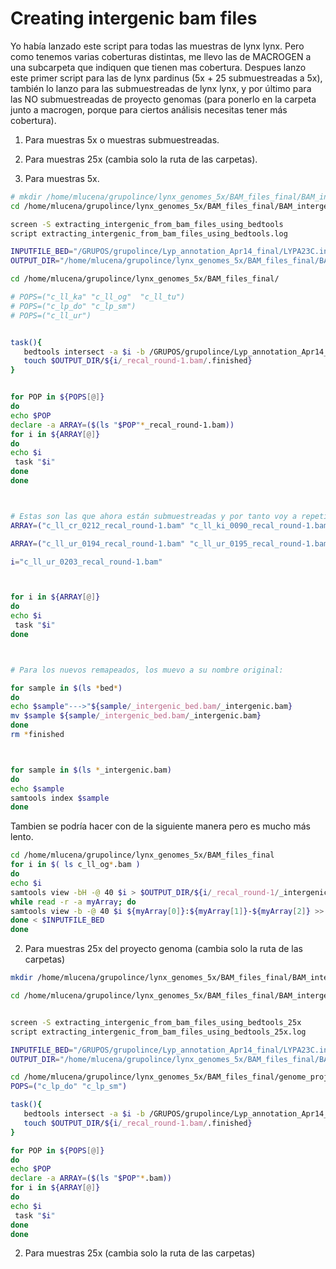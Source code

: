 


# Creating intergenic bam files

Yo había lanzado este script para todas las muestras de lynx lynx. Pero como tenemos varias coberturas distintas, me llevo las de MACROGEN a una subcarpeta que indiquen que tienen mas cobertura. Despues lanzo este primer script para las de lynx pardinus (5x + 25 submuestreadas a 5x), también lo lanzo para las submuestreadas de lynx lynx, y por último para las NO submuestreadas de proyecto genomas (para ponerlo en la carpeta junto a macrogen, porque para ciertos análisis necesitas tener más cobertura).

1. Para muestras 5x o muestras submuestreadas.
2. Para muestras 25x (cambia solo la ruta de las carpetas).

1. Para muestras 5x.
```bash

# mkdir /home/mlucena/grupolince/lynx_genomes_5x/BAM_files_final/BAM_intergenic
cd /home/mlucena/grupolince/lynx_genomes_5x/BAM_files_final/BAM_intergenic

screen -S extracting_intergenic_from_bam_files_using_bedtools
script extracting_intergenic_from_bam_files_using_bedtools.log

INPUTFILE_BED="/GRUPOS/grupolince/Lyp_annotation_Apr14_final/LYPA23C.intergenic.PLUS1000.bed"
OUTPUT_DIR="/home/mlucena/grupolince/lynx_genomes_5x/BAM_files_final/BAM_intergenic"

cd /home/mlucena/grupolince/lynx_genomes_5x/BAM_files_final/

# POPS=("c_ll_ka" "c_ll_og"  "c_ll_tu")  
# POPS=("c_lp_do" "c_lp_sm")
# POPS=("c_ll_ur")


task(){
   bedtools intersect -a $i -b /GRUPOS/grupolince/Lyp_annotation_Apr14_final/LYPA23C.intergenic.PLUS1000.bed -sorted -g /home/mlucena/grupolince/lynx_genomes_5x/BAM_files_final/BAM_intergenic/lp23.version.sorted.genome > $OUTPUT_DIR/${i/_recal_round-1.bam/_intergenic.bam}; # Si quiero puedo cambiar el nombre a intergenic.bam que es el final. 
   touch $OUTPUT_DIR/${i/_recal_round-1.bam/.finished}
}


for POP in ${POPS[@]}
do
echo $POP
declare -a ARRAY=($(ls "$POP"*_recal_round-1.bam)) 
for i in ${ARRAY[@]} 
do
echo $i
 task "$i" 
done
done



# Estas son las que ahora están submuestreadas y por tanto voy a repetir. 
ARRAY=("c_ll_cr_0212_recal_round-1.bam" "c_ll_ki_0090_recal_round-1.bam" "c_ll_ya_0146_recal_round-1.bam" "c_ll_vl_0112_recal_round-1.bam" "c_lr_zz_0001_recal_round-1.bam" "c_lc_zz_0001_recal_round-1.bam")

ARRAY=("c_ll_ur_0194_recal_round-1.bam" "c_ll_ur_0195_recal_round-1.bam" "c_ll_ur_0196_recal_round-1.bam" "c_ll_ur_0199_recal_round-1.bam" "c_ll_ur_0200_recal_round-1.bam")

i="c_ll_ur_0203_recal_round-1.bam"



for i in ${ARRAY[@]} 
do
echo $i
 task "$i" 
done



# Para los nuevos remapeados, los muevo a su nombre original:

for sample in $(ls *bed*)
do
echo $sample"--->"${sample/_intergenic_bed.bam/_intergenic.bam} 
mv $sample ${sample/_intergenic_bed.bam/_intergenic.bam}
done
rm *finished



for sample in $(ls *_intergenic.bam)
do
echo $sample
samtools index $sample
done


```

Tambien se podría hacer con de la siguiente manera pero es mucho más lento. 

```bash

cd /home/mlucena/grupolince/lynx_genomes_5x/BAM_files_final
for i in $( ls c_ll_og*.bam )
do
echo $i
samtools view -bH -@ 40 $i > $OUTPUT_DIR/${i/_recal_round-1/_intergenic}
while read -r -a myArray; do 
samtools view -b -@ 40 $i ${myArray[0]}:${myArray[1]}-${myArray[2]} >> $OUTPUT_DIR/${i/_recal_round-1/_intergenic}
done < $INPUTFILE_BED
done


```



2. Para muestras 25x del proyecto genoma (cambia solo la ruta de las carpetas)
```bash

mkdir /home/mlucena/grupolince/lynx_genomes_5x/BAM_files_final/BAM_intergenic/BAM_intergenic_25x

cd /home/mlucena/grupolince/lynx_genomes_5x/BAM_files_final/BAM_intergenic/BAM_intergenic_25x


screen -S extracting_intergenic_from_bam_files_using_bedtools_25x
script extracting_intergenic_from_bam_files_using_bedtools_25x.log

INPUTFILE_BED="/GRUPOS/grupolince/Lyp_annotation_Apr14_final/LYPA23C.intergenic.PLUS1000.bed"
OUTPUT_DIR="/home/mlucena/grupolince/lynx_genomes_5x/BAM_files_final/BAM_intergenic/BAM_intergenic_25x"

cd /home/mlucena/grupolince/lynx_genomes_5x/BAM_files_final/genome_project_samples_25x/
POPS=("c_lp_do" "c_lp_sm")

task(){
   bedtools intersect -a $i -b /GRUPOS/grupolince/Lyp_annotation_Apr14_final/LYPA23C.intergenic.PLUS1000.bed -sorted -g /home/mlucena/grupolince/lynx_genomes_5x/BAM_files_final/BAM_intergenic/lp23.version.sorted.genome > $OUTPUT_DIR/${i/_recal_round-1_25x/_25x_intergenic}; # Si quiero puedo cambiar el nombre a intergenic.bam que es el final. 
   touch $OUTPUT_DIR/${i/_recal_round-1.bam/.finished}
}

for POP in ${POPS[@]}
do
echo $POP
declare -a ARRAY=($(ls "$POP"*.bam)) 
for i in ${ARRAY[@]} 
do
echo $i
 task "$i" 
done
done

```


2. Para muestras 25x (cambia solo la ruta de las carpetas)

